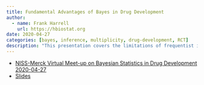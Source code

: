 ```yaml
---
title: Fundamental Advantages of Bayes in Drug Development
author:
  - name: Frank Harrell
    url: https://hbiostat.org
date: 2020-04-27
categories: [bayes, inference, multiplicity, drug-development, RCT]
description: "This presentation covers the limitations of frequentist inference for answering clinical questions and generating evidence for efficacy. Key to understanding efficacy is understanding conditional probability and its relation to information flow.  What type I error really controls is discussed, and it is argued that it is not regulator's regret.  The frequentist and Bayesian approaches for stating statistical results for efficacy assesment are contrasted, and a high-level view of the Bayesian approach is given.  A key point is the actionability of the statistical results.  Some of the advantages of the Bayesian approach are cataloged, with emphasis on forward-information-flow probabilities that instantly define their own error probabilities.  Multiplicity non-issues are discussed."
---
```


* [NISS-Merck Virtual Meet-up on Bayesian Statistics in Drug Development 2020-04-27](https://www.niss.org/events/niss-merck-virtual-meet-bayesian-statistics-drug-development)
* [Slides](https://hbiostat.org/doc/bayes/meetup.pdf)
